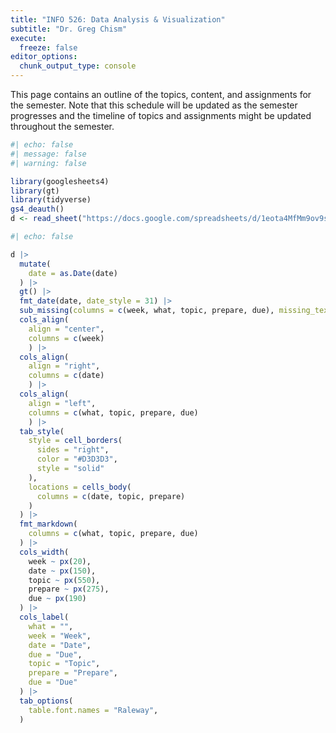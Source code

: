 ```yaml
---
title: "INFO 526: Data Analysis & Visualization"
subtitle: "Dr. Greg Chism"
execute:
  freeze: false
editor_options: 
  chunk_output_type: console
---
```


This page contains an outline of the topics, content, and assignments for the semester. Note that this schedule will be updated as the semester progresses and the timeline of topics and assignments might be updated throughout the semester.

```r
#| echo: false
#| message: false
#| warning: false

library(googlesheets4)
library(gt)
library(tidyverse)
gs4_deauth()
d <- read_sheet("https://docs.google.com/spreadsheets/d/1eota4MfMm9ov9sk7RbX0AjM2ELG9J5AMePlnuwQW02E/edit?usp=sharing")
```

```r
#| echo: false

d |>
  mutate(
    date = as.Date(date)
  ) |>
  gt() |>
  fmt_date(date, date_style = 31) |>
  sub_missing(columns = c(week, what, topic, prepare, due), missing_text = "") |>
  cols_align(
    align = "center", 
    columns = c(week)
    ) |>
  cols_align(
    align = "right", 
    columns = c(date)
    ) |>
  cols_align(
    align = "left", 
    columns = c(what, topic, prepare, due)
    ) |>
  tab_style(
    style = cell_borders(
      sides = "right",
      color = "#D3D3D3",
      style = "solid"
    ),
    locations = cells_body(
      columns = c(date, topic, prepare)
    )
  ) |>
  fmt_markdown(
    columns = c(what, topic, prepare, due)
  ) |>
  cols_width(
    week ~ px(20),
    date ~ px(150), 
    topic ~ px(550),
    prepare ~ px(275),
    due ~ px(190)
  ) |>
  cols_label(
    what = "",
    week = "Week",
    date = "Date", 
    due = "Due",
    topic = "Topic",
    prepare = "Prepare",
    due = "Due"
  ) |>
  tab_options(
    table.font.names = "Raleway",
  )
```
